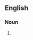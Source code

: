 {{also|softkill|soft kill}}
==English==

===Noun===
{{en-noun|-}}

# {{alternative form of|soft kill|lang=en}}